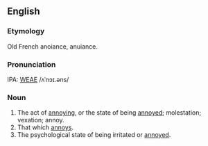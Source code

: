 ==English==
===Etymology===
Old French anoiance, anuiance.

===Pronunciation===
IPA: [[WEAE]] /ʌˈnɔɪ.əns/

===Noun===
# The act of [[annoy]]ing, or the state of being [[annoy]]ed; molestation; vexation; annoy.
# That which [[annoy]]s.
# The psychological state of being irritated or [[annoy]]ed.
<!-- some material copied from Webster's Revised Unabridged Dictionary (1913) -->